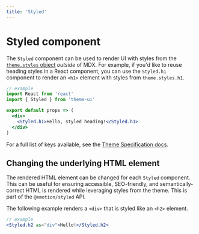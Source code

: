```yaml
---
title: 'Styled'
---
```




# Styled component

The `Styled` component can be used to render UI with styles from the [`theme.styles` object](/theming#styles) _outside_ of MDX.
For example, if you'd like to reuse heading styles in a React component,
you can use the `Styled.h1` component to render an `<h1>` element with styles from `theme.styles.h1`.

```jsx
// example
import React from 'react'
import { Styled } from 'theme-ui'

export default props => (
  <div>
    <Styled.h1>Hello, styled heading!</Styled.h1>
  </div>
)
```

For a full list of keys available, see the [Theme Specification docs](/theme-spec#styles).

## Changing the underlying HTML element

The rendered HTML element can be changed for each `Styled` component.
This can be useful for ensuring accessible, SEO-friendly, and semantically-correct HTML is rendered while leveraging styles from the theme.
This is part of the `@emotion/styled` API.

The following example renders a `<div>` that is styled like an `<h2>` element.

```jsx
// example
<Styled.h2 as="div">Hello!</Styled.h2>
```
